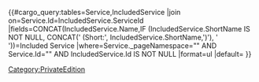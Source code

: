 <includeonly><tr>
<td>
{{{ServiceGroup|}}}
</td>
<td>
{{{Service|}}}
</td>
<td style="width:30%">
{{#cargo_query:tables=Service,IncludedService
|join on=Service.Id=IncludedService.ServiceId
|fields=CONCAT(IncludedService.Name,IF (IncludedService.ShortName IS NOT NULL, CONCAT(' (Short:', IncludedService.ShortName,')'), ' '))=Included Service
|where=Service._pageNamespace="{{NAMESPACENUMBER}}" AND Service.Id="{{{ServiceId|}}}" AND IncludedService.Id IS NOT NULL
|format=ul
|default=
}}
</td>
<td>
{{{Workspace|}}}
</td>
<td>
{{{ShortName|}}}
</td>
<td>
{{{PEDep Guide|}}}
</td>
<td>
{{{DeploymentGuide|}}}
</tr><nowiki /></includeonly><noinclude>[[Category:PrivateEdition]]</noinclude>
